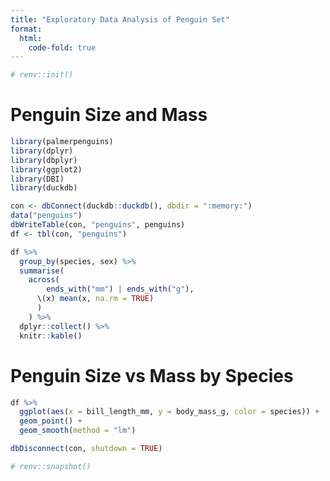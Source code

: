```yaml
---
title: "Exploratory Data Analysis of Penguin Set"
format:
  html:
    code-fold: true
---
```


```r
# renv::init()
```

# Penguin Size and Mass

```r
library(palmerpenguins)
library(dplyr)
library(dbplyr)
library(ggplot2)
library(DBI)
library(duckdb)

con <- dbConnect(duckdb::duckdb(), dbdir = ":memory:")
data("penguins")
dbWriteTable(con, "penguins", penguins)
df <- tbl(con, "penguins")
```

```r
df %>%
  group_by(species, sex) %>%
  summarise(
    across(
        ends_with("mm") | ends_with("g"),
      \(x) mean(x, na.rm = TRUE)
      )
    ) %>%
  dplyr::collect() %>%
  knitr::kable()
```

# Penguin Size vs Mass by Species

```r
df %>%
  ggplot(aes(x = bill_length_mm, y = body_mass_g, color = species)) +
  geom_point() + 
  geom_smooth(method = "lm")
```

```r
dbDisconnect(con, shutdown = TRUE)
```

```r
# renv::snapshot()
```
